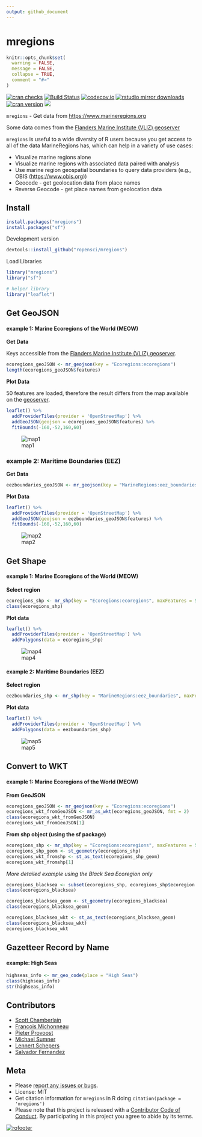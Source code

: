 ```yaml
---
output: github_document
---
```


mregions
========

```r
knitr::opts_chunk$set(
  warning = FALSE, 
  message = FALSE,
  collapse = TRUE,
  comment = "#>"
) 
```

[![cran checks](https://cranchecks.info/badges/worst/mregions)](https://cranchecks.info/pkgs/mregions)
[![Build Status](https://travis-ci.org/ropensci/mregions.svg)](https://travis-ci.org/ropensci/mregions)
[![codecov.io](https://codecov.io/github/ropensci/mregions/coverage.svg?branch=master)](https://codecov.io/github/ropensci/mregions?branch=master)
[![rstudio mirror downloads](http://cranlogs.r-pkg.org/badges/mregions?color=FAB657)](https://github.com/r-hub/cranlogs.app)
[![cran version](http://www.r-pkg.org/badges/version/mregions)](https://cran.r-project.org/package=mregions)
[![](https://badges.ropensci.org/53_status.svg)](https://github.com/ropensci/software-review/issues/53)

`mregions` - Get data from <https://www.marineregions.org>

Some data comes from the [Flanders Marine Institute (VLIZ) geoserver](http://geo.vliz.be/geoserver/web/)

`mregions` is useful to a wide diversity of R users because you get access to all of the
data MarineRegions has, which can help in a variety of use cases:

* Visualize marine regions alone
* Visualize marine regions with associated data paired with analysis
* Use marine region geospatial boundaries to query data providers (e.g., OBIS (<https://www.obis.org>))
* Geocode - get geolocation data from place names
* Reverse Geocode - get place names from geolocation data

## Install

```r
install.packages("mregions")
install.packages("sf")
```

Development version

```r
devtools::install_github("ropensci/mregions")
```

Load Libraries

```r
library("mregions")
library("sf")

# helper library
library("leaflet")
```


## Get GeoJSON

#### example 1: Marine Ecoregions of the World (MEOW)

**Get Data**

Keys accessible from the [Flanders Marine Institute (VLIZ) geoserver](http://geo.vliz.be/geoserver/web/).

```r
ecoregions_geoJSON <- mr_geojson(key = "Ecoregions:ecoregions")
length(ecoregions_geoJSON$features)
```

**Plot Data**

50 features are loaded, therefore the result differs from the map available on the [geoserver](http://geo.vliz.be/geoserver/Ecoregions/wms?service=WMS&version=1.1.0&request=GetMap&layers=Ecoregions:ecoregions&styles=&bbox=-180.0,-89.9,180.0,86.919&width=768&height=377&srs=EPSG:4326&format=application/openlayers).

```r
leaflet() %>%
  addProviderTiles(provider = 'OpenStreetMap') %>%
  addGeoJSON(geojson = ecoregions_geoJSON$features) %>%
  fitBounds(-160,-52,160,60)
```
![map1](tools/img/leaf1_ecoregions.png)



### example 2: Maritime Boundaries (EEZ)

**Get Data**

```r
eezboundaries_geoJSON <- mr_geojson(key = "MarineRegions:eez_boundaries")
```

**Plot Data**

```r
leaflet() %>%
  addProviderTiles(provider = 'OpenStreetMap') %>%
  addGeoJSON(geojson = eezboundaries_geoJSON$features) %>%
  fitBounds(-160,-52,160,60)
```
![map2](tools/img/leaf1_eezboundaries.png)

## Get Shape

#### example 1: Marine Ecoregions of the World (MEOW)

**Select region**

```r
ecoregions_shp <- mr_shp(key = "Ecoregions:ecoregions", maxFeatures = 50)
class(ecoregions_shp)
```

**Plot data**

```r
leaflet() %>%
  addProviderTiles(provider = 'OpenStreetMap') %>%
  addPolygons(data = ecoregions_shp)
```

![map4](tools/img/leaf2_ecoregions.png)

#### example 2: Maritime Boundaries (EEZ)

**Select region**

```r
eezboundaries_shp <- mr_shp(key = "MarineRegions:eez_boundaries", maxFeatures = 50)
```

**Plot data**

```r
leaflet() %>%
  addProviderTiles(provider = 'OpenStreetMap') %>%
  addPolygons(data = eezboundaries_shp)
```

![map5](tools/img/leaf2_eezboundaries.png)

## Convert to WKT

#### example 1: Marine Ecoregions of the World (MEOW)

**From GeoJSON**

```r
ecoregions_geoJSON <- mr_geojson(key = "Ecoregions:ecoregions")
ecoregions_wkt_fromGeoJSON <- mr_as_wkt(ecoregions_geoJSON, fmt = 2)
class(ecoregions_wkt_fromGeoJSON)
ecoregions_wkt_fromGeoJSON[1]

```

**From shp object (using the sf package)**


```r
ecoregions_shp <- mr_shp(key = "Ecoregions:ecoregions", maxFeatures = 50)
ecoregions_shp_geom <- st_geometry(ecoregions_shp)
ecoregions_wkt_fromshp <- st_as_text(ecoregions_shp_geom)
ecoregions_wkt_fromshp[1]
```
*More detailed example using the Black Sea Ecoregion only*

```r
ecoregions_blacksea <- subset(ecoregions_shp, ecoregions_shp$ecoregion == "Black Sea")
class(ecoregions_blacksea)

ecoregions_blacksea_geom <- st_geometry(ecoregions_blacksea) 
class(ecoregions_blacksea_geom)

ecoregions_blacksea_wkt <- st_as_text(ecoregions_blacksea_geom)
class(ecoregions_blacksea_wkt)
ecoregions_blacksea_wkt
```

## Gazetteer Record by Name

#### example: High Seas

```r
highseas_info <- mr_geo_code(place = "High Seas")
class(highseas_info)
str(highseas_info)
```


## Contributors

* [Scott Chamberlain](https://github.com/sckott)
* [Francois Michonneau](https://github.com/fmichonneau)
* [Pieter Provoost](https://github.com/pieterprovoost)
* [Michael Sumner](https://github.com/mdsumner)
* [Lennert Schepers](https://github.com/LennertSchepers)
* [Salvador Fernandez](https://github.com/salvafern)

## Meta

* Please [report any issues or bugs](https://github.com/ropensci/mregions/issues).
* License: MIT
* Get citation information for `mregions` in R doing `citation(package = 'mregions')`
* Please note that this project is released with a [Contributor Code of Conduct](https://github.com/ropensci/mregions/blob/master/CONDUCT.md). By participating in this project you agree to abide by its terms.

[![rofooter](https://ropensci.org/public_images/github_footer.png)](https://ropensci.org)
